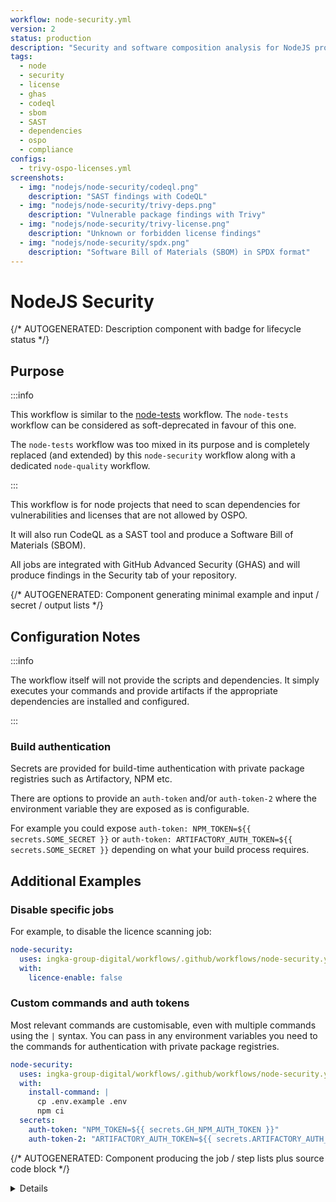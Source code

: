 ```yaml
---
workflow: node-security.yml
version: 2
status: production
description: "Security and software composition analysis for NodeJS projects"
tags:
  - node
  - security
  - license
  - ghas
  - codeql
  - sbom
  - SAST
  - dependencies
  - ospo
  - compliance
configs:
  - trivy-ospo-licenses.yml
screenshots:
  - img: "nodejs/node-security/codeql.png"
    description: "SAST findings with CodeQL"
  - img: "nodejs/node-security/trivy-deps.png"
    description: "Vulnerable package findings with Trivy"
  - img: "nodejs/node-security/trivy-license.png"
    description: "Unknown or forbidden license findings"
  - img: "nodejs/node-security/spdx.png"
    description: "Software Bill of Materials (SBOM) in SPDX format"
---
```



# NodeJS Security

{/* AUTOGENERATED: Description component with badge for lifecycle status */}

<Description
  status={frontMatter.status}
  description={frontMatter.description}
  tags={frontMatter.tags}
/>

<ScreenShots screenshots={frontMatter.screenshots} />

## Purpose

:::info

This workflow is similar to the [node-tests](../node-tests) workflow. The `node-tests` workflow can
be considered as soft-deprecated in favour of this one.

The `node-tests` workflow was too mixed in its purpose and is completely replaced (and extended) by
this `node-security` workflow along with a dedicated `node-quality` workflow.

:::

This workflow is for node projects that need to scan dependencies for vulnerabilities and licenses
that are not allowed by OSPO.

It will also run CodeQL as a SAST tool and produce a Software Bill of Materials (SBOM).

All jobs are integrated with GitHub Advanced Security (GHAS) and will produce findings in the
Security tab of your repository.

{/* AUTOGENERATED: Component generating minimal example and input / secret / output lists */}

<Usage workflow={frontMatter.workflow} version={frontMatter.version} />

## Configuration Notes

:::info

The workflow itself will not provide the scripts and dependencies. It simply executes your commands
and provide artifacts if the appropriate dependencies are installed and configured.

:::

### Build authentication

Secrets are provided for build-time authentication with private package registries such as
Artifactory, NPM etc.

There are options to provide an `auth-token` and/or `auth-token-2` where the environment variable
they are exposed as is configurable.

For example you could expose `auth-token: NPM_TOKEN=${{ secrets.SOME_SECRET }}` or
`auth-token: ARTIFACTORY_AUTH_TOKEN=${{ secrets.SOME_SECRET }}` depending on what your build process
requires.

## Additional Examples

### Disable specific jobs

For example, to disable the licence scanning job:

```yaml
node-security:
  uses: ingka-group-digital/workflows/.github/workflows/node-security.yml@v2
  with:
    licence-enable: false
```

### Custom commands and auth tokens

Most relevant commands are customisable, even with multiple commands using the `|` syntax. You can
pass in any environment variables you need to the commands for authentication with private package
registries.

```yaml
node-security:
  uses: ingka-group-digital/workflows/.github/workflows/node-security.yml@v2
  with:
    install-command: |
      cp .env.example .env
      npm ci
  secrets:
    auth-token: "NPM_TOKEN=${{ secrets.GH_NPM_AUTH_TOKEN }}"
    auth-token-2: "ARTIFACTORY_AUTH_TOKEN=${{ secrets.ARTIFACTORY_AUTH_TOKEN }}"
```

{/* AUTOGENERATED: Component producing the job / step lists plus source code block */}

<Details workflow={frontMatter.workflow} configs={frontMatter.configs} />

## Diagram

```mermaid
flowchart LR
    subgraph jobs
        codeql[CodeQL]
        deps[Dependency Scan]
        licences[Licence Scan]
        sbom[SBOM]
    end
    subgraph Github
      subgraph artifacts[Artifacts]
        codeql --> codeqlSARIF[SARIF]
        deps --> depsSARIF[SARIF]
        licences --> licencesSARIF[SARIF]
        sbom --> SPDX
      end
      subgraph ghas[GHAS Security Tab]
        codeql --> codeqlFindings[Findings]
        deps --> depsFindings[Findings]
        licences --> licencesFindings[Findings]
      end
    end
```
